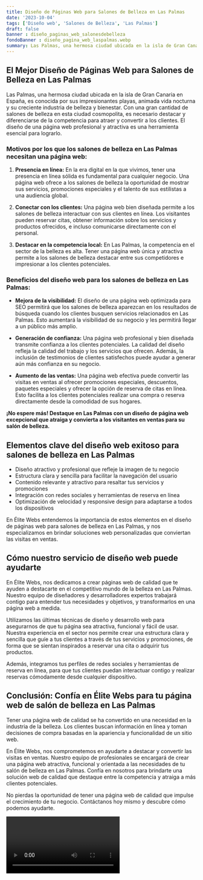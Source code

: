 ```yaml
---
title: Diseño de Páginas Web para Salones de Belleza en Las Palmas
date: '2023-10-04'
tags: ['Diseño web', 'Salones de Belleza', 'Las Palmas']
draft: false
banner : diseño_paginas_web_salonesdebelleza
fondoBanner : diseño_pagina_web_laspalmas.webp
summary: Las Palmas, una hermosa ciudad ubicada en la isla de Gran Canaria en España, es conocida por sus impresionantes playas, animada vida nocturna y su creciente industria de belleza y bienestar. Con una gran cantidad de salones de belleza en esta ciudad cosmopolita, es necesario destacar y diferenciarse de la competencia para atraer y convertir a los clientes. El diseño de una página web profesional y atractiva es una herramienta esencial para lograrlo.
---
```


## **El Mejor Diseño de Páginas Web para Salones de Belleza en Las Palmas**

Las Palmas, una hermosa ciudad ubicada en la isla de Gran Canaria en España, es conocida por sus impresionantes playas, animada vida nocturna y su creciente industria de belleza y bienestar. Con una gran cantidad de salones de belleza en esta ciudad cosmopolita, es necesario destacar y diferenciarse de la competencia para atraer y convertir a los clientes. El diseño de una página web profesional y atractiva es una herramienta esencial para lograrlo.

### Motivos por los que los salones de belleza en Las Palmas necesitan una página web:

1. **Presencia en línea:** En la era digital en la que vivimos, tener una presencia en línea sólida es fundamental para cualquier negocio. Una página web ofrece a los salones de belleza la oportunidad de mostrar sus servicios, promociones especiales y el talento de sus estilistas a una audiencia global.

2. **Conectar con los clientes:** Una página web bien diseñada permite a los salones de belleza interactuar con sus clientes en línea. Los visitantes pueden reservar citas, obtener información sobre los servicios y productos ofrecidos, e incluso comunicarse directamente con el personal.

3. **Destacar en la competencia local:** En Las Palmas, la competencia en el sector de la belleza es alta. Tener una página web única y atractiva permite a los salones de belleza destacar entre sus competidores e impresionar a los clientes potenciales.

### Beneficios del diseño web para los salones de belleza en Las Palmas:

- **Mejora de la visibilidad:** El diseño de una página web optimizada para SEO permitirá que los salones de belleza aparezcan en los resultados de búsqueda cuando los clientes busquen servicios relacionados en Las Palmas. Esto aumentará la visibilidad de su negocio y les permitirá llegar a un público más amplio.

- **Generación de confianza:** Una página web profesional y bien diseñada transmite confianza a los clientes potenciales. La calidad del diseño refleja la calidad del trabajo y los servicios que ofrecen. Además, la inclusión de testimonios de clientes satisfechos puede ayudar a generar aún más confianza en su negocio.

- **Aumento de las ventas:** Una página web efectiva puede convertir las visitas en ventas al ofrecer promociones especiales, descuentos, paquetes especiales y ofrecer la opción de reserva de citas en línea. Esto facilita a los clientes potenciales realizar una compra o reserva directamente desde la comodidad de sus hogares.

**¡No espere más! Destaque en Las Palmas con un diseño de página web excepcional que atraiga y convierta a los visitantes en ventas para su salón de belleza.**

<GifSeo />

<Cta />

## Elementos clave del diseño web exitoso para salones de belleza en Las Palmas

- Diseño atractivo y profesional que refleje la imagen de tu negocio
- Estructura clara y sencilla para facilitar la navegación del usuario
- Contenido relevante y atractivo para resaltar tus servicios y promociones
- Integración con redes sociales y herramientas de reserva en línea
- Optimización de velocidad y responsive design para adaptarse a todos los dispositivos

En Élite Webs entendemos la importancia de estos elementos en el diseño de páginas web para salones de belleza en Las Palmas, y nos especializamos en brindar soluciones web personalizadas que conviertan las visitas en ventas.

## Cómo nuestro servicio de diseño web puede ayudarte

En Élite Webs, nos dedicamos a crear páginas web de calidad que te ayuden a destacarte en el competitivo mundo de la belleza en Las Palmas. Nuestro equipo de diseñadores y desarrolladores expertos trabajará contigo para entender tus necesidades y objetivos, y transformarlos en una página web a medida.

Utilizamos las últimas técnicas de diseño y desarrollo web para asegurarnos de que tu página sea atractiva, funcional y fácil de usar. Nuestra experiencia en el sector nos permite crear una estructura clara y sencilla que guíe a tus clientes a través de tus servicios y promociones, de forma que se sientan inspirados a reservar una cita o adquirir tus productos.

Además, integramos tus perfiles de redes sociales y herramientas de reserva en línea, para que tus clientes puedan interactuar contigo y realizar reservas cómodamente desde cualquier dispositivo.

## Conclusión: Confía en Élite Webs para tu página web de salón de belleza en Las Palmas

Tener una página web de calidad se ha convertido en una necesidad en la industria de la belleza. Los clientes buscan información en línea y toman decisiones de compra basadas en la apariencia y funcionalidad de un sitio web.

En Élite Webs, nos comprometemos en ayudarte a destacar y convertir las visitas en ventas. Nuestro equipo de profesionales se encargará de crear una página web atractiva, funcional y orientada a las necesidades de tu salón de belleza en Las Palmas. Confía en nosotros para brindarte una solución web de calidad que destaque entre la competencia y atraiga a más clientes potenciales.

No pierdas la oportunidad de tener una página web de calidad que impulse el crecimiento de tu negocio. Contáctanos hoy mismo y descubre cómo podemos ayudarte.

<Video />

<CtaBot job='Salones de Belleza' city='Las Palmas'/>

<Gmaps query='Las Palmas+españa+maps' />